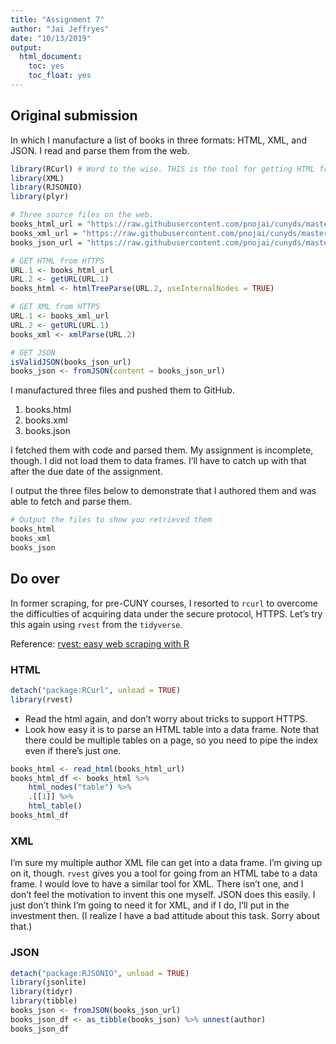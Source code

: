 ```yaml
---
title: "Assignment 7"
author: "Jai Jeffryes"
date: "10/13/2019"
output:
  html_document:
    toc: yes
    toc_float: yes
---
```


## Original submission
In which I manufacture a list of books in three formats: HTML, XML, and JSON. I read and parse them from the web.

```r
library(RCurl) # Word to the wise. THIS is the tool for getting HTML from HTTPS.
library(XML)
library(RJSONIO)
library(plyr)

# Three source files on the web.
books_html_url = "https://raw.githubusercontent.com/pnojai/cunyds/master/DATA607/Assignment07/books.html"
books_xml_url = "https://raw.githubusercontent.com/pnojai/cunyds/master/DATA607/Assignment07/books.xml"
books_json_url = "https://raw.githubusercontent.com/pnojai/cunyds/master/DATA607/Assignment07/books.json"

# GET HTML from HTTPS
URL.1 <- books_html_url
URL.2 <- getURL(URL.1)
books_html <- htmlTreeParse(URL.2, useInternalNodes = TRUE)

# GET XML from HTTPS
URL.1 <- books_xml_url
URL.2 <- getURL(URL.1)
books_xml <- xmlParse(URL.2)

# GET JSON
isValidJSON(books_json_url)
books_json <- fromJSON(content = books_json_url)
```

I manufactured three files and pushed them to GitHub.

1. books.html
1. books.xml
1. books.json

I fetched them with code and parsed them. My assignment is incomplete, though. I did not load them to data frames. I'll have to catch up with that after the due date of the assignment.

I output the three files below to demonstrate that I authored them and was able to fetch and parse them.

```r
# Output the files to show you retrieved them
books_html
books_xml
books_json
```

## Do over
In former scraping, for pre-CUNY courses, I resorted to `rcurl` to overcome the difficulties of acquiring data under the secure protocol, HTTPS. Let's try this again using `rvest` from the `tidyverse`.

Reference: [rvest: easy web scraping with R](https://blog.rstudio.com/2014/11/24/rvest-easy-web-scraping-with-r/)

### HTML
```r
detach("package:RCurl", unload = TRUE)
library(rvest)
```

- Read the html again, and don't worry about tricks to support HTTPS. 
- Look how easy it is to parse an HTML table into a data frame. Note that there could be multiple tables on a page, so you need to pipe the index even if there's just one.

```r
books_html <- read_html(books_html_url)
books_html_df <- books_html %>%
	html_nodes("table") %>% 
	.[[1]] %>% 
	html_table()
books_html_df
```

### XML
I'm sure my multiple author XML file can get into a data frame. I'm giving up on it, though. `rvest` gives you a tool for going from an HTML tabe to a data frame. I would love to have a similar tool for XML. There isn't one, and I don't feel the motivation to invent this one myself. JSON does this easily. I just don't think I'm going to need it for XML, and if I do, I'll put in the investment then. (I realize I have a bad attitude about this task. Sorry about that.)

### JSON
```r
detach("package:RJSONIO", unload = TRUE)
library(jsonlite)
library(tidyr)
library(tibble)
books_json <- fromJSON(books_json_url)
books_json_df <- as_tibble(books_json) %>% unnest(author)
books_json_df
```

